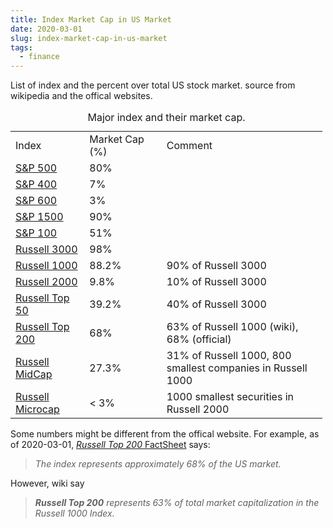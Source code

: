 ```yaml
---
title: Index Market Cap in US Market
date: 2020-03-01
slug: index-market-cap-in-us-market
tags:
  - finance
---
```


List of index and the percent over total US stock market. source from wikipedia and the offical websites.

+----------------------------+-----------------------------+-------------------------------------------------------------+
| Index         &nbsp;&nbsp; | Market Cap (%) &nbsp;&nbsp; | Comment                                                     |
+----------------------------+-----------------------------+-------------------------------------------------------------+
| [S&P 500]                  | 80%                         |                                                             |
+----------------------------+-----------------------------+-------------------------------------------------------------+
| [S&P 400]                  | 7%                          |                                                             |
+----------------------------+-----------------------------+-------------------------------------------------------------+
| [S&P 600]                  | 3%                          |                                                             |
+----------------------------+-----------------------------+-------------------------------------------------------------+
| [S&P 1500]                 | 90%                         |                                                             |
+----------------------------+-----------------------------+-------------------------------------------------------------+
| [S&P 100]                  | 51%                         |                                                             |
+----------------------------+-----------------------------+-------------------------------------------------------------+
| [Russell 3000]             | 98%                         |                                                             |
+----------------------------+-----------------------------+-------------------------------------------------------------+
| [Russell 1000]             | 88.2%                       | 90% of Russell 3000                                         |
+----------------------------+-----------------------------+-------------------------------------------------------------+
| [Russell 2000]             | 9.8%                        | 10% of Russell 3000                                         |
+----------------------------+-----------------------------+-------------------------------------------------------------+
| [Russell Top 50]           | 39.2%                       | 40% of Russell 3000                                         |
+----------------------------+-----------------------------+-------------------------------------------------------------+
| [Russell Top 200]          | 68%                         | 63% of Russell 1000 (wiki), 68% (official)                  |
+----------------------------+-----------------------------+-------------------------------------------------------------+
| [Russell MidCap]           | 27.3%                       | 31% of Russell 1000, 800 smallest companies in Russell 1000 |
+----------------------------+-----------------------------+-------------------------------------------------------------+
| [Russell Microcap]         | < 3%                        | 1000 smallest securities in Russell 2000                    |
+----------------------------+-----------------------------+-------------------------------------------------------------+

Table: Major index and their market cap.

Some numbers might be different from the offical website. For example, as of 2020-03-01, [_Russell Top 200_ FactSheet](https://research.ftserussell.com/Analytics/FactSheets/temp/c09e689d-98a0-4b60-9b22-3548cac4d6d9.pdf) says:

> _The index represents approximately 68% of the US market._

However, wiki say

> _**Russell Top 200** represents 63% of total market capitalization in the Russell 1000 Index._

[S&P 500]: https://en.wikipedia.org/wiki/S%26P_500
[S&P 400]: https://en.wikipedia.org/wiki/S%26P_400
[S&P 600]: https://en.wikipedia.org/wiki/S%26P_600
[S&P 1500]: https://en.wikipedia.org/wiki/S%26P_1500
[S&P 100]: https://en.wikipedia.org/wiki/S%26P_100
[Russell 3000]: https://en.wikipedia.org/wiki/Russell_3000_Index
[Russell 1000]: https://en.wikipedia.org/wiki/Russell_1000_Index
[Russell 2000]: https://en.wikipedia.org/wiki/Russell_2000_Index
[Russell Top 50]: https://en.wikipedia.org/wiki/Russell_Top_50_Index
[Russell Top 200]: https://en.wikipedia.org/wiki/Russell_Top_200_Index
[Russell MidCap]: https://en.wikipedia.org/wiki/Russell_Midcap_Index
[Russell Microcap]: https://en.wikipedia.org/wiki/Russell_Microcap_Index